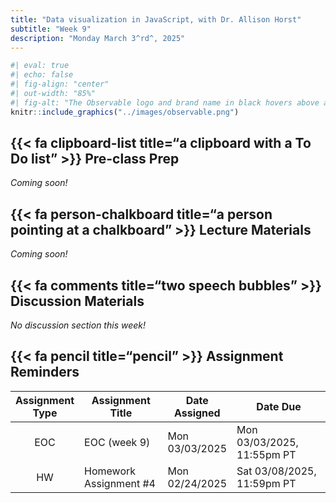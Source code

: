 ```yaml
---
title: "Data visualization in JavaScript, with Dr. Allison Horst"
subtitle: "Week 9"
description: "Monday March 3^rd^, 2025"
---
```


```r
#| eval: true 
#| echo: false
#| fig-align: "center"
#| out-width: "85%" 
#| fig-alt: "The Observable logo and brand name in black hovers above a series of yellow, red, and blue data points that appear to be timeseries data."
knitr::include_graphics("../images/observable.png")
```

## {{< fa clipboard-list title="a clipboard with a To Do list" >}} Pre-class Prep {#pre-class-prep}

*Coming soon!*

<!-- There's no *required* prep for this week's lecture. You will be able to make temporary edits to Allison's [Observable Notebook](https://observablehq.com/documentation/notebooks/) while in [Tinker mode](https://observablehq.com/documentation/collaboration/tinker-mode). If you'd like to save your changes, you may *optionally* [create a free starter account](https://observablehq.com/documentation/accounts-workspaces/accounts) (I chose to sign up using my GitHub credentials, but multiple options are provided), then [fork](https://observablehq.com/documentation/notebooks/forking) the [notebook](https://observablehq.com/@observablehq/eds-240-javascript-data-viz-follow).  -->

## {{< fa person-chalkboard title="a person pointing at a chalkboard" >}} Lecture Materials {#lecture-materials}

*Coming soon!*

<!-- ### What is Observable JS? -->

<!-- From the Quarto documentation: -->

<!-- >"[Observable JS](https://observablehq.com/@observablehq/observable-javascript) is a set of enhancements to vanilla^1^ JavaScript created by [Mike Bostock](https://en.wikipedia.org/wiki/Mike_Bostock) (also the author of [D3](https://d3js.org/)). Observable JS is distinguished by its [reactive runtime](https://github.com/observablehq/runtime), which is especially well suited for interactive data exploration and analysis." -->

<!-- [*^1^**vanilla** JavaScript is JavaScript code that is written without the aid of any external libraries or frameworks (comparable to using only base R without additional packages, e.g. like those in the `{tidyverse}`)*]{.body-text-s} -->

<!-- ### Observable Notebook(s) -->

<!-- - [EDS 240: Data visualization in JavaScript (Follow-along version)](https://observablehq.com/@observablehq/eds-240-javascript-data-viz-follow) (you'll want to Tinker with or fork this version if you want to follow along with Allison's instruction) -->
<!-- - [EDS 240: Data visualization in JavaScript (Key)](https://observablehq.com/@observablehq/eds-240-javascript-data-viz) (this version includes *all* the code Allison will cover, in case you need to refer to in during class or return to it afterwards) -->

<!-- ### Additional resources -->

<!-- - [Add JavaScript to your dataviz toolkit with Observable Plot: Learner Version](https://observablehq.com/@observablehq/r-ladies-observable-plot-feb-2023-learner-version), by Allison Horst & Ananya Roy -- materials from R-Ladies Santa Barbara meetup (2023-05-24) -->
<!-- - [Intro to Observable Plot: Exploring Taylor Swift Songs with Observable Plot](https://github.com/tashapiro/intro-observable?tab=readme-ov-file), by Tanya Shapiro -- materials from R-Ladies Philly workshop (2023-11-09) -->

## {{< fa comments title="two speech bubbles" >}} Discussion Materials {#discussion-materials}

*No discussion section this week!*

## {{< fa pencil title="pencil" >}} Assignment Reminders {#assignment-reminders}

| Assignment Type | Assignment Title       | Date Assigned  | Date Due                   |
|:---------------:|------------------------|----------------|----------------------------|
| EOC             | EOC (week 9)           | Mon 03/03/2025 | Mon 03/03/2025, 11:55pm PT |
| HW              | Homework Assignment #4 | Mon 02/24/2025 | Sat 03/08/2025, 11:59pm PT |

<!-- | Assignment Type | Assignment Title                                                       | Date Assigned  | Date Due  | -->
<!-- |:---------------:|-------------------------------------------------------|----------------|----------------------------| -->
<!-- | EOC             | [EOC (week 9)](tbd)                                   | Mon 03/03/2025 | Mon 03/03/2025, 11:55pm PT | -->
<!-- | HW              | [Homework Assignment #4](../assignments/HW4.qmd)      | Mon 02/24/2025 | Sat 03/08/2025, 11:59pm PT | -->

